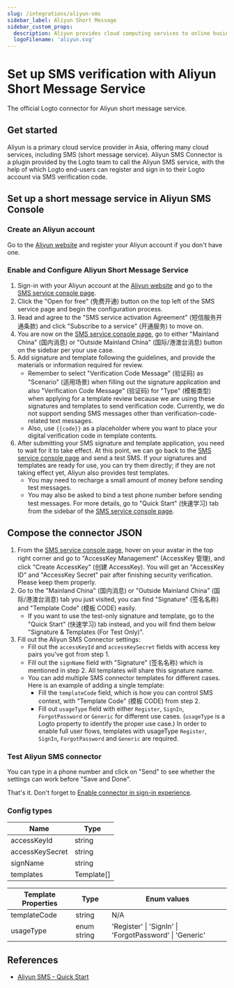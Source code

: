```yaml
---
slug: /integrations/aliyun-sms
sidebar_label: Aliyun Short Message
sidebar_custom_props:
  description: Aliyun provides cloud computing services to online businesses.
  logoFilename: 'aliyun.svg'
---
```



# Set up SMS verification with Aliyun Short Message Service

The official Logto connector for Aliyun short message service.

<GuideTip />

## Get started

Aliyun is a primary cloud service provider in Asia, offering many cloud services, including SMS (short message service). Aliyun SMS Connector is a plugin provided by the Logto team to call the Aliyun SMS service, with the help of which Logto end-users can register and sign in to their Logto account via SMS verification code.

## Set up a short message service in Aliyun SMS Console

### Create an Aliyun account

Go to the [Aliyun website](https://cn.aliyun.com/) and register your Aliyun account if you don't have one.

### Enable and Configure Aliyun Short Message Service

1. Sign-in with your Aliyun account at the [Aliyun website](https://cn.aliyun.com/) and go to the [SMS service console page](https://www.aliyun.com/product/sms).
2. Click the "Open for free" (免费开通) button on the top left of the SMS service page and begin the configuration process.
3. Read and agree to the "SMS service activation Agreement" (短信服务开通条款) and click "Subscribe to a service" (开通服务) to move on.
4. You are now on the [SMS service console page](https://dysms.console.aliyun.com/overview), go to either "Mainland China" (国内消息) or "Outside Mainland China" (国际/港澳台消息) button on the sidebar per your use case.
5. Add signature and template following the guidelines, and provide the materials or information required for review.
   - Remember to select "Verification Code Message" (验证码) as "Scenario" (适用场景) when filling out the signature application and also "Verification Code Message" (验证码) for "Type" (模板类型) when applying for a template review because we are using these signatures and templates to send verification code. Currently, we do not support sending SMS messages other than verification-code-related text messages.
   - Also, use `{{code}}` as a placeholder where you want to place your digital verification code in template contents.
6. After submitting your SMS signature and template application, you need to wait for it to take effect. At this point, we can go back to the [SMS service console page](https://dysms.console.aliyun.com/overview) and send a test SMS. If your signatures and templates are ready for use, you can try them directly; if they are not taking effect yet, Aliyun also provides test templates.
   - You may need to recharge a small amount of money before sending test messages.
   - You may also be asked to bind a test phone number before sending test messages. For more details, go to "Quick Start" (快速学习) tab from the sidebar of the [SMS service console page](https://dysms.console.aliyun.com/overview).

## Compose the connector JSON

1. From the [SMS service console page](https://dysms.console.aliyun.com/overview), hover on your avatar in the top right corner and go to "AccessKey Management" (AccessKey 管理), and click "Create AccessKey" (创建 AccessKey). You will get an "AccessKey ID" and "AccessKey Secret" pair after finishing security verification. Please keep them properly.
2. Go to the "Mainland China" (国内消息) or "Outside Mainland China" (国际/港澳台消息) tab you just visited, you can find "Signature" (签名名称) and "Template Code" (模板 CODE) easily.
   - If you want to use the test-only signature and template, go to the "Quick Start" (快速学习) tab instead, and you will find them below "Signature & Templates (For Test Only)".
3. Fill out the Aliyun SMS Connector settings:
   - Fill out the `accessKeyId` and `accessKeySecret` fields with access key pairs you've got from step 1.
   - Fill out the `signName` field with "Signature" (签名名称) which is mentioned in step 2. All templates will share this signature name.
   - You can add multiple SMS connector templates for different cases. Here is an example of adding a single template:
     - Fill the `templateCode` field, which is how you can control SMS context, with "Template Code" (模板 CODE) from step 2.
     - Fill out `usageType` field with either `Register`, `SignIn`, `ForgotPassword` or `Generic` for different use cases. (`usageType` is a Logto property to identify the proper use case.) In order to enable full user flows, templates with usageType `Register`, `SignIn`, `ForgotPassword` and `Generic` are required.

### Test Aliyun SMS connector

You can type in a phone number and click on "Send" to see whether the settings can work before "Save and Done".

That's it. Don't forget to [Enable connector in sign-in experience](/connectors/sms-connectors/#enable-phone-number-sign-up-or-sign-in).

### Config types

| Name            | Type       |
| --------------- | ---------- |
| accessKeyId     | string     |
| accessKeySecret | string     |
| signName        | string     |
| templates       | Template[] |

| Template Properties | Type        | Enum values                                             |
| ------------------- | ----------- | ------------------------------------------------------- |
| templateCode        | string      | N/A                                                     |
| usageType           | enum string | 'Register' \| 'SignIn' \| 'ForgotPassword' \| 'Generic' |

## References

- [Aliyun SMS - Quick Start](https://dysms.console.aliyun.com/quickstart)
